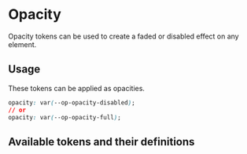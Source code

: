 
<Meta title="Tokens/Opacity" />

# Opacity

<div
  dangerouslySetInnerHTML={{
    __html: createSourceCodeLink({ link: 'core/tokens/base_tokens.css' }).outerHTML,
  }}
></div>

Opacity tokens can be used to create a faded or disabled effect on any element.

## Usage

These tokens can be applied as opacities.

```css
opacity: var(--op-opacity-disabled);
// or
opacity: var(--op-opacity-full);
```

## Available tokens and their definitions

<DesignTokenDocBlock categoryName="Opacities" viewType="card" />
